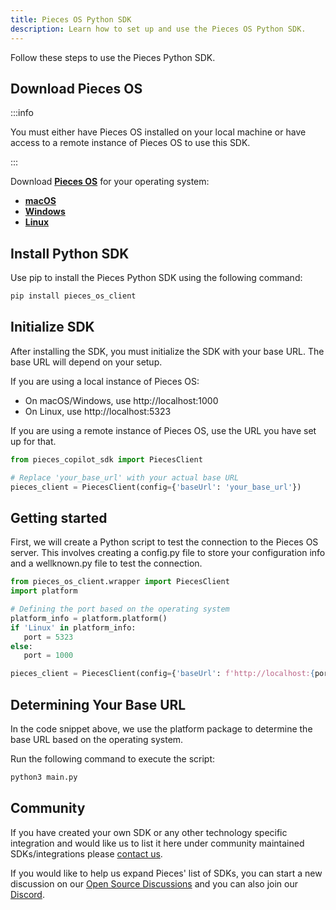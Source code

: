 ```yaml
---
title: Pieces OS Python SDK
description: Learn how to set up and use the Pieces OS Python SDK.
---
```


Follow these steps to use the Pieces Python SDK.

## Download Pieces OS

:::info

You must either have Pieces OS installed on your local machine or have access to a remote instance of Pieces OS to use this SDK.

:::

Download [**Pieces OS**](/installation-getting-started/pieces-os) for your operating system:

- [**macOS**](/installation-getting-started/macos)
- [**Windows**](/installation-getting-started/windows)
- [**Linux**](/installation-getting-started/linux)

## Install Python SDK

Use pip to install the Pieces Python SDK using the following command:

```sh
pip install pieces_os_client
```

## Initialize SDK

After installing the SDK, you must initialize the SDK with your base URL. The base URL will depend on your setup.

If you are using a local instance of Pieces OS:
- On macOS/Windows, use http://localhost:1000
- On Linux, use http://localhost:5323

If you are using a remote instance of Pieces OS, use the URL you have set up for that.

```python
from pieces_copilot_sdk import PiecesClient

# Replace 'your_base_url' with your actual base URL
pieces_client = PiecesClient(config={'baseUrl': 'your_base_url'})
```

## Getting started

First, we will create a Python script to test the connection to the Pieces OS server. This involves creating a config.py file to store your configuration info and a wellknown.py file to test the connection.

```python
from pieces_os_client.wrapper import PiecesClient
import platform

# Defining the port based on the operating system
platform_info = platform.platform()
if 'Linux' in platform_info:
   port = 5323
else:
   port = 1000

pieces_client = PiecesClient(config={'baseUrl': f'http://localhost:{port}'})
```

## Determining Your Base URL

In the code snippet above, we use the platform package to determine the base URL based on the operating system.

Run the following command to execute the script:

```sh
python3 main.py
```

## Community
If you have created your own SDK or any other technology specific integration and would like us to list it here under community maintained SDKs/integrations please [contact us](https://github.com/pieces-app/opensource/discussions).

If you would like to help us expand Pieces' list of SDKs, you can start a new discussion on our [Open Source Discussions](https://github.com/pieces-app/opensource/discussions) and you can also join our [Discord](https://discord.gg/getpieces).
